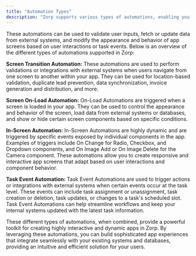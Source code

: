 ```yaml
---
title: "Automation Types"
description: "Zorp supports various types of automations, enabling you to create dynamic, interactive, and highly customizable app experiences. "
---
```


These automations can be used to validate user inputs, fetch or update data from external systems, and modify the appearance and behavior of app screens based on user interactions or task events. Below is an overview of the different types of automations supported in Zorp:

**Screen Transition Automation:** These automations are used to perform validations or integrations with external systems when users navigate from one screen to another within your app. They can be used for location-based validation, duplicate lead prevention, data synchronization, invoice generation and distribution, and more.

**Screen On-Load Automation:** On-Load Automations are triggered when a screen is loaded in your app. They can be used to control the appearance and behavior of the screen, load data from external systems or databases, and show or hide certain screen components based on specific conditions.

**In-Screen Automation:** In-Screen Automations are highly dynamic and are triggered by specific events exposed by individual components in the app. Examples of triggers include On Change for Radio, Checkbox, and Dropdown components, and On Image Add or On Image Delete for the Camera component. These automations allow you to create responsive and interactive app screens that adapt based on user interactions and component behavior.

**Task Event Automation:** Task Event Automations are used to trigger actions or integrations with external systems when certain events occur at the task level. These events can include task assignment or unassignment, task creation or deletion, task updates, or changes to a task's scheduled slot. Task Event Automations can help streamline workflows and keep your internal systems updated with the latest task information.

These different types of automations, when combined, provide a powerful toolkit for creating highly interactive and dynamic apps in Zorp. By leveraging these automations, you can build sophisticated app experiences that integrate seamlessly with your existing systems and databases, providing an intuitive and efficient solution for your users.